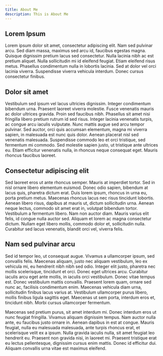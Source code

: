 ```yaml
---
title: About Me
description: This is About Me
---
```


## Lorem Ipsum

Lorem ipsum dolor sit amet, consectetur adipiscing elit. Nam sed pulvinar arcu. Sed diam massa, maximus sed arcu id, faucibus egestas magna. Quisque dignissim pretium lacus sed consectetur. Nulla lacinia nibh ac est pretium aliquet. Nulla sollicitudin mi id eleifend feugiat. Etiam eleifend risus metus. Phasellus condimentum nulla in lobortis lacinia. Sed at dolor vel orci lacinia viverra. Suspendisse viverra vehicula interdum. Donec cursus consectetur finibus.

## Dolor sit amet

Vestibulum sed ipsum vel lacus ultricies dignissim. Integer condimentum bibendum urna. Praesent laoreet viverra molestie. Fusce venenatis mauris ac dolor ultrices gravida. Proin sed faucibus nibh. Phasellus sit amet nisi fringilla libero pretium rutrum id sed risus. Integer lacinia venenatis turpis, ac congue arcu iaculis vulputate. Nunc mattis augue sed arcu tempor pulvinar. Sed auctor, orci quis accumsan elementum, magna mi viverra sapien, in malesuada est nunc quis dolor. Aenean placerat nisl sed venenatis malesuada. Suspendisse commodo leo et orci tristique, sed fermentum mi commodo. Sed molestie sapien justo, ut tristique ante ultrices eu. Etiam efficitur venenatis nulla, in rhoncus neque consequat eget. Mauris rhoncus faucibus laoreet.

## Consectetur adipiscing elit

Sed laoreet eros ut ante rhoncus semper. Mauris at imperdiet tortor. Sed in nisl ornare libero elementum euismod. Donec odio sapien, bibendum at lacus quis, pharetra dictum erat. Duis lorem ipsum, rhoncus in urna eu, porta pretium metus. Maecenas rhoncus lacus nec risus tincidunt lobortis. Aenean libero risus, dapibus at mauris ut, dictum sollicitudin urna. Aenean neque lectus, commodo sit amet erat in, volutpat bibendum tortor. Vestibulum a fermentum libero. Nam non auctor diam. Mauris varius elit felis, id congue nulla auctor sed. Aliquam et lorem ac magna consectetur dictum. Nullam eget libero mollis, commodo dolor et, sollicitudin nulla. Curabitur sed lacus venenatis, blandit orci vel, viverra felis.

## Nam sed pulvinar arcu

Sed id tempor leo, ut consequat augue. Vivamus a ullamcorper ipsum, sed convallis felis. Maecenas aliquam, justo nec aliquam vestibulum, leo ex vehicula mi, eu hendrerit nibh nibh sed odio. Integer elit justo, pharetra nec mollis scelerisque, tincidunt et orci. Donec eget ultrices arcu. Curabitur iaculis arcu eget ante mollis, in iaculis orci vestibulum. Donec vitae tempus est. Donec vestibulum mattis convallis. Praesent lorem quam, ornare sed nunc ac, facilisis condimentum enim. Maecenas vehicula diam urna, sollicitudin finibus lacus varius at. Vestibulum ullamcorper purus libero, mollis finibus ligula sagittis eget. Maecenas ut sem porta, interdum eros et, tincidunt nibh. Morbi cursus ullamcorper fermentum.

Maecenas sed pretium purus, sit amet interdum mi. Donec interdum eros ut nunc feugiat fringilla. Vivamus aliquam dignissim tempus. Nam auctor nulla ante, eu faucibus justo ornare in. Aenean dapibus in est at congue. Mauris feugiat, nulla eu malesuada malesuada, ante turpis rhoncus erat, et scelerisque velit ex a ipsum. Nulla gravida iaculis nulla, sit amet feugiat leo hendrerit eu. Praesent non gravida nisi, in laoreet mi. Praesent tristique erat eu lectus pellentesque, dignissim cursus enim mattis. Donec id efficitur dui. Aliquam convallis urna vitae est maximus eleifend.
